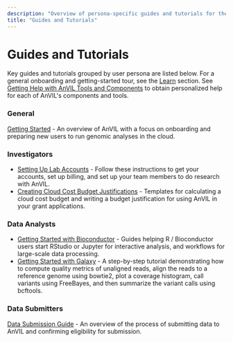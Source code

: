 ```yaml
---
description: "Overview of persona-specific guides and tutorials for the AnVIL platform."
title: "Guides and Tutorials"
---
```


# Guides and Tutorials

Key guides and tutorials grouped by user persona are listed below. For a general onboarding and getting-started tour, see the [Learn](/learn) section. See [Getting Help with AnVIL Tools and Components](/help) to obtain personalized help for each of AnVIL's components and tools.

### General

[Getting Started](/learn#getting-started) - An overview of AnVIL with a focus on onboarding and preparing new users to run genomic analyses in the cloud.

### Investigators

- [Setting Up Lab Accounts](/learn/investigators/setting-up-lab-accounts) - Follow these instructions to get your accounts, set up billing, and set up your team members to do research with AnVIL.
- [Creating Cloud Cost Budget Justifications](/learn/investigators/budget-templates) - Templates for calculating a cloud cost budget and writing a budget justification for using AnVIL in your grant applications.

### Data Analysts

- [Getting Started with Bioconductor](/learn/interactive-analysis/getting-started-with-bioconductor) - Guides helping R / Bioconductor users start RStudio or Jupyter for interactive analysis, and workflows for large-scale data processing.
- [Getting Started with Galaxy](/learn/interactive-analysis/getting-started-with-galaxy) - A step-by-step tutorial demonstrating how to compute quality metrics of unaligned reads, align the reads to a reference genome using bowtie2, plot a coverage histogram, call variants using FreeBayes, and then summarize the variant calls using bcftools.

### Data Submitters

[Data Submission Guide](/learn/data-submitters/submission-guide/data-submitters-overview) - An overview of the process of submitting data to AnVIL and confirming eligibility for submission.

